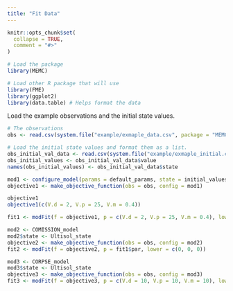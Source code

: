 ```yaml
---
title: "Fit Data"
---
```


```r
knitr::opts_chunk$set(
  collapse = TRUE,
  comment = "#>"
)
```

```r
# Load the package
library(MEMC)

# Load other R package that will use 
library(FME)
library(ggplot2)
library(data.table) # Helps format the data 
```


Load the example observations and the initial state values. 

```r
# The observations
obs <- read.csv(system.file("example/exmaple_data.csv", package = "MEMC"))

# Load the initial state values and format them as a list. 
obs_initial_val_data <- read.csv(system.file("example/exmaple_initial.csv", package = "MEMC"))
obs_initial_values <- obs_initial_val_data$value
names(obs_initial_values) <- obs_initial_val_data$state
```


```r
mod1 <- configure_model(params = default_params, state = initial_values, name = "MEND")
objective1 <- make_objective_function(obs = obs, config = mod1)

objective1
objective1(c(V.d = 2, V.p = 25, V.m = 0.4))

fit1 <- modFit(f = objective1, p = c(V.d = 2, V.p = 25, V.m = 0.4), lower = c(0, 0, 0))
```

```r
mod2 <- COMISSION_model
mod2$state <- Ultisol_state
objective2 <- make_objective_function(obs = obs, config = mod2)
fit2 <- modFit(f = objective2, p = fit1$par, lower = c(0, 0, 0))
```

```r
mod3 <- CORPSE_model
mod3$state <- Ultisol_state
objective3 <- make_objective_function(obs = obs, config = mod3)
fit3 <- modFit(f = objective3, p = c(V.d = 10, V.p = 10, V.m = 10), lower = c(0, 0, 0))
```
